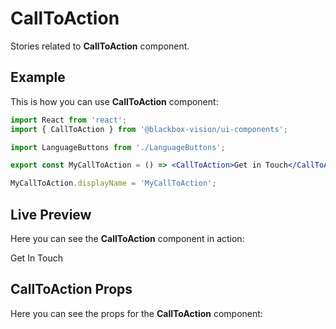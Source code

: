 

<Meta title="UI Components/CallToAction" component={CallToAction} />

# CallToAction

Stories related to **CallToAction** component.

## Example

This is how you can use **CallToAction** component:

```jsx
import React from 'react';
import { CallToAction } from '@blackbox-vision/ui-components';

import LanguageButtons from './LanguageButtons';

export const MyCallToAction = () => <CallToAction>Get in Touch</CallToAction>;

MyCallToAction.displayName = 'MyCallToAction';
```

## Live Preview

Here you can see the **CallToAction** component in action:

<Preview withSource="none">
  <Story
    name="Get started"
    decorators={[withKnobs, addThemeProvider(lightTheme)]}
  >
    <CallToAction>Get In Touch</CallToAction>
  </Story>
</Preview>

## CallToAction Props

Here you can see the props for the **CallToAction** component:

<Props of={CallToAction} />

